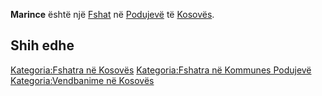 {{Fshat në Kosovës
 | Emri                = Marince
| srp_N_name = Marince
| srp_N_FULL_NAME_RO = Marince
| srp_N_FULL_NAME_ND_RO = Marince
| srp_N_SORT_NAME_RG = MARINCE
| srp_N_FULL_NAME_RG = Marince
| srp_N_FULL_NAME_ND_RG = Marince

 | Emri (Rasa dhanore) = 
 | Figura              = 
 | Shteti              = Kosovo
 | Komuna              = Podujevë
 | Kodi postar         = 
 | Sipërfaqja          = 

 | Popullsia           = 

 | Regj. i popullsisë  = 
 | Dend. e popullsisë  = 
 | Faqja zyrtare       = 
 <!--- Koordinatat ----> 
 | Gjerësia            = 43.114722
 | Gjatësia            = 21.033333
 | Lartësia            = 
}}
'''Marince''' është një [[Fshat]] në [[Podujevë]] të [[Kosovës]].

<!-- == Gjeografia == -->
<!-- == Historia == -->
<!-- == Demografia == -->
== Shih edhe ==
{{Komuna Podujevë}}
{{Kosovo-Administrata-Cung}}

[[Kategoria:Fshatra në Kosovës]]
[[Kategoria:Fshatra në Kommunes Podujevë]]
[[Kategoria:Vendbanime në Kosovës]]